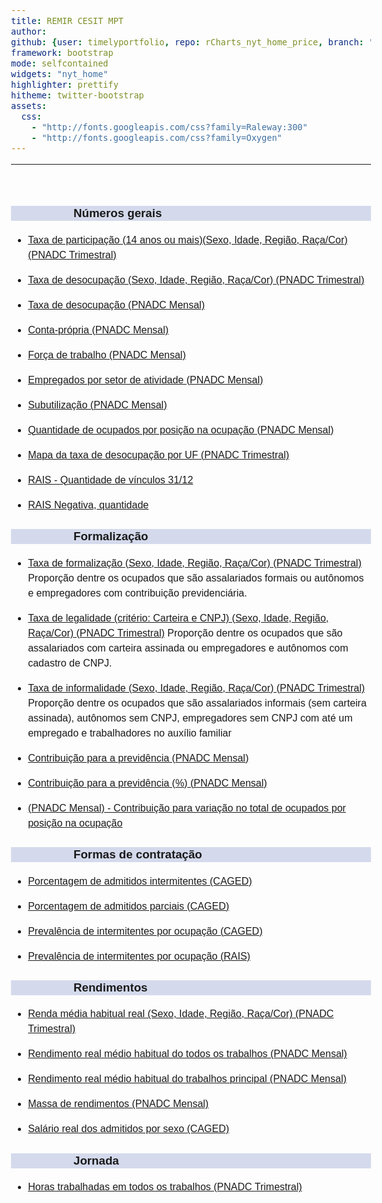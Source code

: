 ```yaml
---
title: REMIR CESIT MPT
author: 
github: {user: timelyportfolio, repo: rCharts_nyt_home_price, branch: "gh-pages"}
framework: bootstrap
mode: selfcontained
widgets: "nyt_home"
highlighter: prettify
hitheme: twitter-bootstrap
assets:
  css:
    - "http://fonts.googleapis.com/css?family=Raleway:300"
    - "http://fonts.googleapis.com/css?family=Oxygen"
---
```


<style>
body{
  font-family: 'Oxygen', sans-serif;
  font-size: 16px;
  line-height: 24px;
}

h1,h2,h3,h4 {
  font-family: 'Raleway', sans-serif;
}

.container { width: 1000px; }
h3 {
  background-color: #D4DAEC;
  text-indent: 100px; 
}
h4 {
  text-indent: 100px;
}

g-table-intro h4 {
  text-indent: 0px;
}
</style>




---
<br/>

### Números gerais
  
  * <a href="https://arthurwelle.github.io/REMIR/PNADCT_Tx_Participacao.html"> Taxa de participação (14 anos ou mais)(Sexo, Idade, Região, Raça/Cor) (PNADC Trimestral)</a> 
  
  * <a href="https://arthurwelle.github.io/REMIR/R.PNADCT_TxDesocup.html"> Taxa de desocupação (Sexo, Idade, Região, Raça/Cor) (PNADC Trimestral)</a>
  
  * <a href="https://arthurwelle.github.io/REMIR/R.PNADCMensal_TaxadeDesocupacao.html"> Taxa de desocupação (PNADC Mensal) </a>
  
  * <a href="https://arthurwelle.github.io/REMIR/R.PNADCMensal_Conta_Propria.html"> Conta-própria (PNADC Mensal) </a>
  
  * <a href="https://arthurwelle.github.io/REMIR/R.PNADCMensal_QtdForcaTrabalho.html"> Força de trabalho (PNADC Mensal) </a>
  
  * <a href="https://arthurwelle.github.io/REMIR/R.PNADCMensal_Grupamento_Atividades.html">  Empregados por setor de atividade (PNADC Mensal) </a>
  
  * <a href="https://arthurwelle.github.io/REMIR/R.PNADCMensal_Subutilizacao.html">  Subutilização (PNADC Mensal) </a>
  
  * <a href="https://arthurwelle.github.io/REMIR/R.PNADCMensal_Posicao_Ocupacao1.html"> Quantidade de ocupados por posição na ocupação (PNADC Mensal) </a>

  * <a href="https://arthurwelle.github.io/REMIR/R.PNADC_MapaDesempregoUF.html"> Mapa da taxa de desocupação por UF (PNADC Trimestral)</a>
  
  * <a href="https://arthurwelle.github.io/REMIR/R.Rais_Qtd.html"> RAIS -  Quantidade de vínculos 31/12 </a>
  
  * <a href="https://arthurwelle.github.io/REMIR/R.Rais_Negativa.html"> RAIS Negativa, quantidade </a>  
  
  

### Formalização

  * <a href="https://arthurwelle.github.io/REMIR/R.PNADCT_Formalizacao1.html"> Taxa de formalização (Sexo, Idade, Região, Raça/Cor) (PNADC Trimestral)</a> Proporção dentre os ocupados que são assalariados formais ou autônomos e empregadores com contribuição previdenciária.

  * <a href="https://arthurwelle.github.io/REMIR/R.PNADCT_TxLegalidade.html"> Taxa de legalidade (critério: Carteira e CNPJ) (Sexo, Idade, Região, Raça/Cor) (PNADC Trimestral)</a> Proporção dentre os ocupados que são assalariados com carteira assinada ou empregadores e autônomos com cadastro de CNPJ.

  * <a href="https://arthurwelle.github.io/REMIR/R.PNADCT_InformalizacaoAdalberto.html"> Taxa de informalidade (Sexo, Idade, Região, Raça/Cor) (PNADC Trimestral)</a> Proporção dentre os ocupados que são assalariados informais (sem carteira assinada), autônomos sem CNPJ, empregadores sem CNPJ com até um empregado e trabalhadores no auxílio familiar 

  * <a href="https://arthurwelle.github.io/REMIR/R.PNADCMensal_Contribuintes.html"> Contribuição para a previdência (PNADC Mensal) </a>

  * <a href="https://arthurwelle.github.io/REMIR/R.PNADCMensal_Percentual_Contribuintes.html"> Contribuição para a previdência (%) (PNADC Mensal) </a>
  
  * <a href="https://arthurwelle.github.io/REMIR/R.PNADCMensal_ContribuicaoVariacaoPosOcup.html"> (PNADC Mensal) - Contribuição para variação no total de ocupados por posição na ocupação </a>

 
  

### Formas de contratação

  * <a href="https://arthurwelle.github.io/REMIR/R.Caged_Adm_Intermitentes.html"> Porcentagem de admitidos intermitentes (CAGED)</a> 
  
  * <a href="https://arthurwelle.github.io/REMIR/R.Caged_Adm_Parciais.html"> Porcentagem de admitidos parciais (CAGED) </a> 

  * <a href="https://arthurwelle.github.io/REMIR/R.Caged_Adm_Intermitentes_Ocupacao.html"> Prevalência de intermitentes por ocupação (CAGED)</a> 

  * <a href="https://arthurwelle.github.io/REMIR/R.RAIS_Intermitentes_CBO.html"> Prevalência de intermitentes por ocupação (RAIS) </a> 






### Rendimentos

  * <a href="https://arthurwelle.github.io/REMIR/PNADCT_RendaMedia.html"> Renda média habitual real (Sexo, Idade, Região, Raça/Cor) (PNADC Trimestral)</a> 
  
  * <a href="https://arthurwelle.github.io/REMIR/R.PNADCMensal_RendaMedia_TodosOsTrabalhos.html"> Rendimento real médio habitual do todos os trabalhos (PNADC Mensal) </a>
  
  * <a href="https://arthurwelle.github.io/REMIR/R.PNADCMensal_RendaMedia_TrabalhoPrincipal.html"> Rendimento real médio habitual do trabalhos principal (PNADC Mensal) </a>
    
  * <a href="https://arthurwelle.github.io/REMIR/R.PNADCMensal_Massa_Rendimento.html"> Massa de rendimentos (PNADC Mensal) </a>
  
  * <a href="https://arthurwelle.github.io/REMIR/R.Caged_SalAdmDesl_Sexo.html"> Salário real dos admitidos por sexo (CAGED)</a>
  
  
  
  
  
### Jornada
  
  * <a href="https://arthurwelle.github.io/REMIR/R.PNADC_HorasTrab.html"> Horas trabalhadas em todos os trabalhos (PNADC Trimestral) </a> 
  
  
 
  

  
  <br/>
  <br/>
  <br/>
 